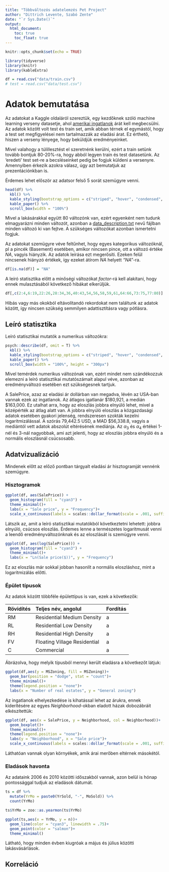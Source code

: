 ---
title: "Többváltozós adatelemzés Pet Project"
author: "Dittrich Levente, Szabó Zente"
date: "`r Sys.Date()`"
output:
  html_document:
    toc: true
    toc_float: true
---

```{r setup, include=FALSE}
knitr::opts_chunk$set(echo = TRUE)
```

```{r libs, message=FALSE, warning=FALSE}
library(tidyverse)
library(knitr)
library(kableExtra)
```

```{r read data}
df = read.csv("data/train.csv")
# test = read.csv("data/test.csv")
```

# Adatok bemutatása

Az adatokat a Kaggle oldaláról szereztük, egy kezdőknek szóló machine learning verseny datasetje, ahol [amerikai ingatlanok](https://www.kaggle.com/competitions/house-prices-advanced-regression-techniques) árát kell megbecsülni. Az adatok között volt test és train set, amik abban térnek el egymástól, hogy a test set megfigyelései nem tartalmazzák az eladási árat. Ez érthető, hiszen a verseny lényege, hogy beküldjük eredményeinket.

Mivel valahogy a túlillesztést el szeretnénk kerülni, ezért a train setünk tovább bontjuk 80-20%-ra, hogy abból legyen train és test datasetünk. Az 'eredeti' test set-re a becsléseinket pedig be fogjuk küldeni a versenyre. Amennyiben érkezik azokra válasz, úgy azt bemutatjuk az prezentációnkban is.

Érdemes lehet először az adatsor felső 5 sorát szemügyre venni.

```{r df head, message=FALSE}
head(df) %>%
  kbl() %>% 
  kable_styling(bootstrap_options = c("striped", "hover", "condensed", "responsive")) %>% 
  kable_paper() %>% 
  scroll_box(width = "100%")
```

Mivel a lakásárakkal együtt 80 változónk van, ezért egyenként nem tudunk elmagyarázni minden változót, azonban a [data_description.txt](https://github.com/DLeves/TobbvaltPet/blob/master/data/data_description.txt) nevű fájlban minden változó ki van fejtve. A szükséges változókat azonban ismertetni fogjuk.

Az adatokat szemügyre véve feltűnhet, hogy egyes kategorikus változóknál, pl a pincék (Basement) esetében, amikor nincsen pince, ott a változó értéke *NA*, vagyis hiányzik. Az adatok leírása ezt megerősíti. Ezeken felül nincsenek hiányzó értékek, így ezeket átírom *NA* helyett *"NA"*-ra.

```{r replace NAs}
df[is.na(df)] = "NA"
```

A leíró statisztika előtt a minőségi változókat *factor*-rá kell alakítani, hogy ennek mulasztásából következő hibákat elkerüljük.

```{r}
df[,c(2:4,6:19,22:26,28:34,36,40:43,54,56,58,59,61,64:66,73:75,77:80)] = lapply(df[,c(2:4,6:19,22:26,28:34,36,40:43,54,56,58,59,61,64:66,73:75,77:80)], factor)
```

Hibás vagy más okokból eltávolítandó rekordokat nem találtunk az adatok között, így nincsen szükség semmilyen adattisztításra vagy pótlásra.

## Leíró statisztika

Leíró statisztikai mutatók a numerikus változókra:

```{r describe}
psych::describe(df, omit = T) %>%
  kbl() %>% 
  kable_styling(bootstrap_options = c("striped", "hover", "condensed", "responsive")) %>% 
  kable_paper() %>% 
  scroll_box(width = "100%", height = "300px")
```

Mivel temérdek numerikus változónak van, ezért mindet nem szándékozzuk elemezni a leíró statisztikai mutatószámait alapul véve, azonban az eredményváltozó esetében ezt szükségesnek tartjuk.

A SalePrice, azaz az eladási ár dollárban van megadva, lévén az USA-ban vannak ezek az ingatlanok. Az átlagos igatlanár \$180,921, a medián \$163,000. Ez utalhat arra, hogy az eloszlás jobbra elnyúló lehet, mivel a középérték az átlag alatt van. A jobbra elnyúló eloszlás a közgazdasági adatok esetében gyakori jelenség, rendszeresen szokták kezelni logaritmizálással. A szórás 79,442.5 USD, a MAD \$56,338.8, vagyis a mediántól vett adatok abszolút eltérésének mediánja. Az $\alpha_{3}$ és $\alpha_{4}$ értékei 1-nél és 3-nál nagyobbak, ami azt jelenti, hogy az eloszlás jobbra elnyúló és a normális eloszlásnál csúcsosabb.

## Adatvizualizáció

Mindenek előtt az előző pontban tárgyalt eladási ár hisztogramját vennénk szemügyre.

### Hisztogramok

```{r}
ggplot(df, aes(SalePrice)) +
  geom_histogram(fill = "cyan3") +
  theme_minimal()+
  labs(x = "Sale price", y = "Frequency")+
  scale_x_continuous(labels = scales::dollar_format(scale = .001, suffix = "K"))
```

Látszik az, amit a leíró statisztikai mutatókból következtetni lehetett: jobbra elnyúló, csúcsos eloszlás. Érdemes lenne a természetes logaritmusát venni a leendő eredményváltozónknak és az eloszlását is szemügyre venni.

```{r}
ggplot(df, aes(log(SalePrice))) +
  geom_histogram(fill = "cyan3") +
  theme_minimal()+
  labs(x = "Ln(Sale price($))", y = "Frequency")
```

Ez az eloszlás már sokkal jobban hasonlít a normális eloszláshoz, mint a logaritmizálás előtti.

### Épület típusok

Az adatok között többféle épülettípus is van, ezek a következők:

| Rövidítés | Teljes név, angolul          | Fordítás |
|:----------|:-----------------------------|:---------|
| RM        | Residential Medium Density   | a        |
| RL        | Residential Low Density      | a        |
| RH        | Residential High Density     | a        |
| FV        | Floating Village Residential | a        |
| C         | Commercial                   | a        |

Ábrázolva, hogy melyik típusból mennyi került eladásra a következőt látjuk:
```{r}
ggplot(df,aes(y = MSZoning, fill = MSZoning))+
  geom_bar(position = "dodge", stat = "count")+
  theme_minimal()+
  theme(legend.position = "none")+
  labs(x = "Number of real estates", y = "General zoning")
```



Az ingatlanok elhelyezkedése is kihatással lehet az árukra, ennek kiderítésére az egyes *Neighborhood*-okban eladott házak dobozábráit elkészítettük:

```{r}
ggplot(df, aes(x = SalePrice, y = Neighborhood, col = Neighborhood))+
  geom_boxplot()+
  theme_minimal()+
  theme(legend.position = "none")+
  labs(y = "Neighborhood", x = "Sale price")+
  scale_x_continuous(labels = scales::dollar_format(scale = .001, suffix = "K"))
```

Láthatóan vannak olyan környékek, amik árai merőben eltérnek másokétól.

### Eladások havonta

Az adataink 2006 és 2010 közötti időszakból vannak, azon belül is hónap pontossággal tudjuk az eladások dátumát.

```{r}
ts = df %>% 
  mutate(YrMo = paste0(YrSold, "-", MoSold)) %>% 
  count(YrMo)

ts$YrMo = zoo::as.yearmon(ts$YrMo)

ggplot(ts,aes(x = YrMo, y = n))+
  geom_line(color = "cyan3", linewidth = .75)+
  geom_point(color = "salmon")+
  theme_minimal()
```

Látható, hogy minden évben kiugróak a május és július közötti lakásvásárlások.


## Korreláció

```{r}

```
